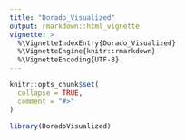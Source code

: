 ```yaml
---
title: "Dorado_Visualized"
output: rmarkdown::html_vignette
vignette: >
  %\VignetteIndexEntry{Dorado_Visualized}
  %\VignetteEngine{knitr::rmarkdown}
  %\VignetteEncoding{UTF-8}
---
```


```r
knitr::opts_chunk$set(
  collapse = TRUE,
  comment = "#>"
)
```

```r
library(DoradoVisualized)
```
